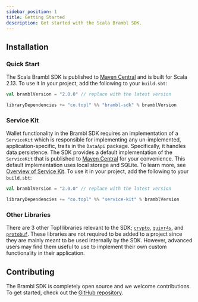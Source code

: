 ```yaml
---
sidebar_position: 1
title: Getting Started
description: Get started with the Scala Brambl SDK.
---
```



## Installation

### Quick Start

The Scala Brambl SDK is published to [Maven Central](https://search.maven.org/artifact/co.topl/brambl-sdk_2.13) and is
built for Scala 2.13. To use it in your project, add the following to your `build.sbt`:

```scala title="build.sbt"
val bramblVersion = "2.0.0" // replace with the latest version

libraryDependencies += "co.topl" %% "brambl-sdk" % bramblVersion
```

### Service Kit

Wallet functionality in the Brambl SDK requires an implementation of a `ServiceKit` which is responsible for implementing
any un-implemented, application-specific, traits in
the <ScaladocLink path="co/topl/brambl/dataApi/index.html"><code>DataApi</code></ScaladocLink>
package. Specifically, it handles data persistence. The SDK provides a default implementation of
the <ScaladocLink path="co/topl/brambl/servicekit/index.html"><code>ServiceKit</code></ScaladocLink>
that is published to [Maven Central](https://search.maven.org/artifact/co.topl/service-kit_2.13) for your convenience.
This default implementation uses local storage and SQLite. To learn more, see [Overview of Service Kit](../service-kit/big-picture).
To use it in your project, add the following to your `build.sbt`:

```scala title="build.sbt"
val bramblVersion = "2.0.0" // replace with the latest version

libraryDependencies += "co.topl" %% "service-kit" % bramblVersion
```

### Other Libraries

There are 3 other Topl libraries relevant to the SDK; [`crypto`](https://search.maven.org/artifact/co.topl/crypto_2.13),
[`quivr4s`](https://search.maven.org/artifact/co.topl/quivr4s_2.13),
and [`protobuf`](https://search.maven.org/artifact/co.topl/protobuf-fs2_2.13). These libraries are not required to be added
to a project since they are mainly meant to be used internally by the SDK. However, advanced users may find them useful
to use to implement their own custom functionality in their application.

## Contributing

The Brambl SDK is completely open source and we welcome contributions. To get started, check out
the [GitHub repository](https://github.com/Topl/BramblSc).